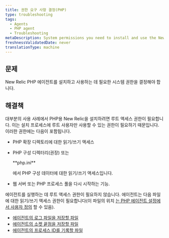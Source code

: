 ```yaml
---
title: 권한 요구 사항 결정(PHP)
type: troubleshooting
tags:
  - Agents
  - PHP agent
  - Troubleshooting
metaDescription: System permissions you need to install and use the New Relic PHP agent.
freshnessValidatedDate: never
translationType: machine
---
```


## 문제

New Relic PHP 에이전트를 설치하고 사용하는 데 필요한 시스템 권한을 결정해야 합니다.

## 해결책

대부분의 사용 사례에서 PHP용 New Relic을 설치하려면 루트 액세스 권한이 필요합니다. 이는 설치 프로세스에 루트 사용자만 사용할 수 있는 권한이 필요하기 때문입니다. 이러한 권한에는 다음이 포함됩니다.

* PHP 확장 디렉토리에 대한 읽기/쓰기 액세스

* PHP 구성 디렉터리(권장) 또는

  <DNT>
    **php.ini**
  </DNT>

  에서 PHP 구성 데이터에 대한 읽기/쓰기 액세스입니다.

* 웹 서버 또는 PHP 프로세스 풀을 다시 시작하는 기능.

에이전트를 실행하는 데 루트 액세스 권한이 필요하지 않습니다. 에이전트는 다음 파일에 대한 읽기/쓰기 액세스 권한이 필요합니다(이 파일의 위치 [는 PHP 에이전트 설정에서 사용자 정의](/docs/php/php-agent-phpini-settings) 할 수 있음).

* [에이전트의 로그 파일을 저장할 파일](/docs/php/php-agent-phpini-settings#inivar-daemon-logfile)
* [에이전트의 소켓 끝점을 저장할 파일](/docs/php/php-agent-phpini-settings#inivar-daemon-port)
* [에이전트의 프로세스 ID를 기록할 파일](/docs/php/php-agent-phpini-settings#inivar-daemon-pidfile)
